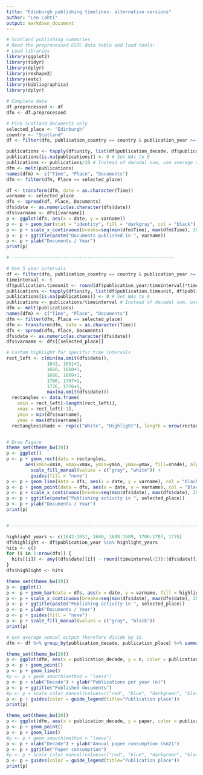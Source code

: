 ```yaml
---
title: "Edinburgh publishing timelines: alternative versions"
author: "Leo Lahti"
output: markdown_document
---
```


```r
# Scotland publishing summaries
# Read the preprocessed ESTC data table and load tools:
# Load libraries
library(ggplot2)
library(tidyr)
library(dplyr)
library(reshape2)
library(estc)
library(bibliographica)
library(dplyr)
```

```r
# Complete data
df.preprocessed <- df
dfo <- df.preprocessed

# Pick Scotland documents only
selected_place <- "Edinburgh"
country <- "Scotland"
df <- filter(dfo, publication_country == country & publication_year >= 1470)
```


```r
publications <- tapply(df$unity, list(df$publication_decade, df$publication_place), sum)
publications[is.na(publications)] <- 0 # Set NAs to 0
publications <- publications/10 # Instead of decadal sum, use average annual output 
dfm <- melt(publications) 
names(dfm) <- c("Time", "Place", "Documents")
dfm <- filter(dfm, Place == selected_place)

df <- transform(dfm, date = as.character(Time))
varname <- selected_place
dfs <- spread(df, Place, Documents)
dfs$date <- as.numeric(as.character(dfs$date))
dfs$varname <- dfs[[varname]]
p <- ggplot(dfs, aes(x = date, y = varname))
p <- p + geom_bar(stat = "identity", fill = "darkgray", col = "black")
p <- p + scale_x_continuous(breaks=seq(min(dfm$Time), max(dfm$Time), 20))
p <- p + ggtitle(paste("Documents published in ", varname))
p <- p + ylab("Documents / Year")
print(p)

# ------------------------------------------------------------

# Use 5 year intervals
df <- filter(dfo, publication_country == country & publication_year >= 1470)
timeinterval <- 5
df$publication.timeunit <- round(df$publication_year/timeinterval)*timeinterval 
publications <- tapply(df$unity, list(df$publication.timeunit, df$publication_place), sum)
publications[is.na(publications)] <- 0 # Set NAs to 0
publications <- publications/timeinterval # Instead of decadal sum, use average annual output 
dfm <- melt(publications) 
names(dfm) <- c("Time", "Place", "Documents")
dfm <- filter(dfm, Place == selected_place)
dfm <- transform(dfm, date = as.character(Time))
dfs <- spread(dfm, Place, Documents)
dfs$date <- as.numeric(as.character(dfs$date))
dfs$varname <- dfs[[selected_place]]

# Custom highlight for specific time intervals
rect_left <- c(min(na.omit(dfs$date)),
               1642, 1651+1, 
               1660, 1660+1,
               1688, 1689+1,
               1706, 1707+1,
               1776, 1776+1,
               max(na.omit(dfs$date)))
  rectangles <- data.frame(
    xmin = rect_left[-length(rect_left)],
    xmax = rect_left[-1],
    ymin = min(dfs$varname),
    ymax = max(dfs$varname))
  rectangles$shade <- rep(c("White", "Highlight"), length = nrow(rectangles))


# Draw Figure
theme_set(theme_bw(20))
p <- ggplot()
p <- p + geom_rect(data = rectangles, 
	   aes(xmin=xmin, xmax=xmax, ymin=ymin, ymax=ymax, fill=shade), alpha=0.8) + 
         scale_fill_manual(values = c("gray", "white")) +
         guides(fill = "none") 
p <- p + geom_line(data = dfs, aes(x = date, y = varname), col = "black")
p <- p + geom_point(data = dfs, aes(x = date, y = varname), col = "black")
p <- p + scale_x_continuous(breaks=seq(min(dfs$date), max(dfs$date), 20))
p <- p + ggtitle(paste("Publishing activity in ", selected_place))
p <- p + ylab("Documents / Year")
print(p)


# -----------------------------------------------------------------------

highlight_years <- c(1642:1651, 1660, 1688:1689, 1706:1707, 1776)
df$highlight <- df$publication_year %in% highlight_years
hits <- c()
for (i in 1:nrow(dfs)) {
  hits[[i]] <- any((dfs$date[[i]] - round(timeinterval/2)):(dfs$date[[i]] + round(timeinterval/2)) %in% highlight_years)
}
dfs$highlight <- hits

theme_set(theme_bw(20))
p <- ggplot()
p <- p + geom_bar(data = dfs, aes(x = date, y = varname, fill = highlight), stat = "identity", alpha = 0.5, col = "black")
p <- p + scale_x_continuous(breaks=seq(min(dfs$date), max(dfs$date), 20))
p <- p + ggtitle(paste("Publishing activity in ", selected_place))
p <- p + ylab("Documents / Year")
p <- p + guides(fill = "none") 
p <- p + scale_fill_manual(values = c("gray", "black"))
print(p)
```



```r
# use average annual output therefore divide by 10
dfm <- df %>% group_by(publication_decade, publication_place) %>% summarize(paper = sum(paper.consumption.km2, na.rm = T)/10, n = n()/10)

theme_set(theme_bw(20))
p <- ggplot(dfm, aes(x = publication_decade, y = n, color = publication_place))
p <- p + geom_point()
p <- p + geom_line()
#p <- p + geom_smooth(method = "loess")
p <- p + xlab("Decade") + ylab("Publications per year (n)")
p <- p + ggtitle("Published documents")
#p <- p + scale_color_manual(values=c("red", "blue", "darkgreen", "black", "pink"))
p <- p + guides(color = guide_legend(title="Publication place"))
print(p)

theme_set(theme_bw(20))
p <- ggplot(dfm, aes(x = publication_decade, y = paper, color = publication_place))
p <- p + geom_point()
p <- p + geom_line()
#p <- p + geom_smooth(method = "loess")
p <- p + xlab("Decade") + ylab("Annual paper consumption (km2)")
p <- p + ggtitle("Paper consumption")
#p <- p + scale_color_manual(values=c("red", "blue", "darkgreen", "black", "pink"))
p <- p + guides(color = guide_legend(title="Publication place"))
print(p)
```